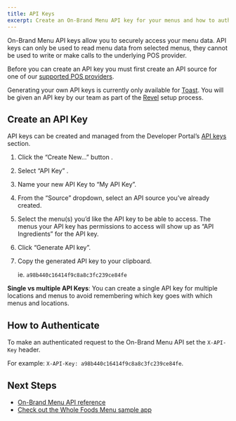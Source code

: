 ```yaml
---
title: API Keys
excerpt: Create an On-Brand Menu API key for your menus and how to authorize.
---
```


On-Brand Menu API keys allow you to securely access your menu data. API keys can only be used to read menu data from selected menus, they cannot be used to write or make calls to the underlying POS provider.

Before you can create an API key you must first create an API source for one of our [supported POS providers](/docs/on-brand-menu-api).

<Callout>Generating your own API keys is currently only available for [Toast](/docs/on-brand-menu-api/toast). You will be given an API key by our team as part of the [Revel](/docs/on-brand-menu-api/revel) setup process.</Callout>

## Create an API Key

API keys can be created and managed from the Developer Portal’s [API keys](https://developers.raydiant.com/api-keys) section.

1. Click the “Create New…” button <RaydiantIcon name="add" />.
2. Select “API Key” <RaydiantIcon name="api-keys" />.
3. Name your new API Key to “My API Key”.
4. From the “Source” dropdown, select an API source you’ve already created.
5. Select the menu(s) you’d like the API key to be able to access. The menus your API key has permissions to access will show up as “API Ingredients” for the API key.
6. Click “Generate API key”.
7. Copy the generated API key to your clipboard.

   ie. `a98b440c16414f9c8a8c3fc239ce84fe`

<Callout>**Single vs multiple API Keys**: You can create a single API key for multiple locations and menus to avoid remembering which key goes with which menus and locations.</Callout>

## How to Authenticate

To make an authenticated request to the On-Brand Menu API set the `X-API-Key` header.

For example: `X-API-Key: a98b440c16414f9c8a8c3fc239ce84fe`.

## Next Steps

- [On-Brand Menu API reference](/docs/on-brand-menu-api/reference)
- [Check out the Whole Foods Menu sample app](/docs/get-started/sample-apps/whole-foods-menu)
